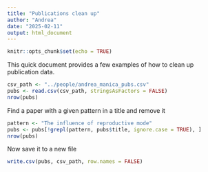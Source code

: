 ```yaml
---
title: "Publications clean up"
author: "Andrea"
date: "2025-02-11"
output: html_document
---
```


```r
knitr::opts_chunk$set(echo = TRUE)
```

This quick document provides a few examples of how to clean up publication data. 
```r
csv_path <- "../people/andrea_manica_pubs.csv"
pubs <- read.csv(csv_path, stringsAsFactors = FALSE)
nrow(pubs)
```

Find a paper with a given pattern in a title and remove it
```r
pattern <- "The influence of reproductive mode"
pubs <- pubs[!grepl(pattern, pubs$title, ignore.case = TRUE), ]
nrow(pubs)
```

Now save it to a new file
```r
write.csv(pubs, csv_path, row.names = FALSE)
```
